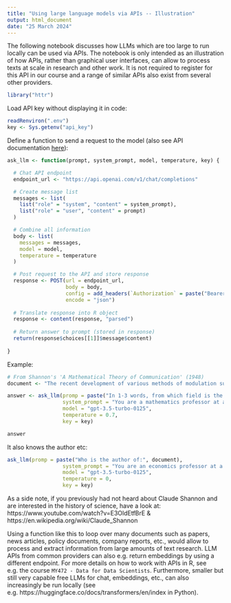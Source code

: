 ```yaml
---
title: "Using large language models via APIs -- Illustration"
output: html_document
date: "25 March 2024"
---
```


The following notebook discusses how LLMs which are too large to run locally can be used via APIs. The notebook is only intended as an illustration of how APIs, rather than graphical user interfaces, can allow to process texts at scale in research and other work. It is not required to register for this API in our course and a range of similar APIs also exist from several other providers.

```r
library("httr")
```

Load API key without displaying it in code:

```r
readRenviron(".env")
key <- Sys.getenv("api_key")
```

Define a function to send a request to the model (also see API documentation [here](https://platform.openai.com/docs/introduction)):

```r
ask_llm <- function(prompt, system_prompt, model, temperature, key) {

  # Chat API endpoint
  endpoint_url <- "https://api.openai.com/v1/chat/completions"

  # Create message list
  messages <- list(
    list("role" = "system", "content" = system_prompt),
    list("role" = "user", "content" = prompt)
  )

  # Combine all information
  body <- list(
    messages = messages,
    model = model,
    temperature = temperature
  )

  # Post request to the API and store response
  response <- POST(url = endpoint_url,
                   body = body,
                   config = add_headers(`Authorization` = paste("Bearer", key)),
                   encode = "json")
  
  # Translate response into R object
  response <- content(response, "parsed")
  
  # Return answer to prompt (stored in response)
  return(response$choices[[1]]$message$content) 
  
}
```

Example:

```r
# From Shannon's 'A Mathematical Theory of Communication' (1948)
document <- "The recent development of various methods of modulation such as PCM and PPM which exchange bandwidth for signal-to-noise ratio has intensified the interest in a general theory of communication. A basis for such a theory is contained in the important papers of Nyquist 1 and Hartley 2 on this subject. In the present paper we will extend the theory to include a number of new factors, in particular the effect of noise in the channel, and the savings possible due to the statistical structure of the original message and due to the nature of the final destination of the information."

answer <- ask_llm(promp = paste("In 1-3 words, from which field is the following text:", document),
                  system_prompt = "You are a mathematics professor at a research university",
                  model = "gpt-3.5-turbo-0125",
                  temperature = 0.7,
                  key = key)

answer
```

It also knows the author etc:

```r
ask_llm(promp = paste("Who is the author of:", document),
                  system_prompt = "You are an economics professor at a research university",
                  model = "gpt-3.5-turbo-0125",
                  temperature = 0,
                  key = key)
```

As a side note, if you previously had not heard about Claude Shannon and are interested in the history of science, have a look at: https://www.youtube.com/watch?v=E3OldEtfBrE & https://en.wikipedia.org/wiki/Claude_Shannon

Using a function like this to loop over many documents such as papers, news articles, policy documents, company reports, etc., would allow to process and extract information from large amounts of text research. LLM APIs from common providers can also e.g. return embeddings by using a different endpoint. For more details on how to work with APIs in R, see e.g. the course `MY472 - Data for Data Scientists`. Furthermore, smaller but still very capable free LLMs for chat, embeddings, etc., can also increasingly be run locally (see e.g. https://huggingface.co/docs/transformers/en/index in Python).